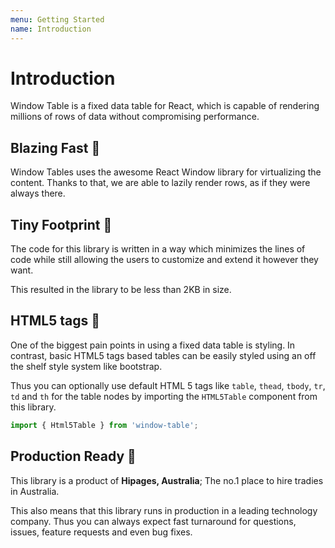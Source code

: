 ```yaml
---
menu: Getting Started
name: Introduction
---
```


# Introduction

  Window Table is a fixed data table for React, which
  is capable of rendering millions of rows of data
without compromising performance.

  ## Blazing Fast 💨

Window Tables uses the awesome React Window library
for virtualizing the content. Thanks to that, we are
able to lazily render rows, as if they were always there.

  ## Tiny Footprint 👶

The code for this library is written in a way
which minimizes the lines of code
while still allowing the users to customize and extend
it however they want.

  This resulted in the library to be less than 2KB in size.

  ## HTML5 tags 💅

One of the biggest pain points in using a fixed data table
is styling. In contrast, basic HTML5 tags based tables
can be easily styled using an off the shelf style system
like bootstrap.

  Thus you can optionally use default HTML 5 tags like `table`,
  `thead`, `tbody`, `tr`, `td` and `th` for the table
nodes by importing the `HTML5Table` component from this
library.

  ```jsx harmony
import { Html5Table } from 'window-table';
```

## Production Ready 💪

This library is a product of **Hipages, Australia**; The no.1
place to hire tradies in Australia.

  This also means that this library runs in production
in a leading technology company. Thus you can always
expect fast turnaround for questions, issues, feature requests
and even bug fixes.
